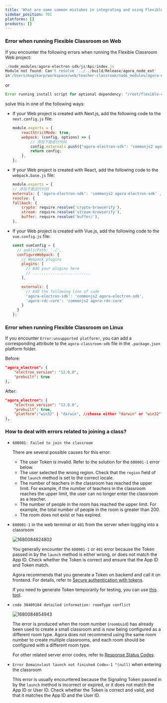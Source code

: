 ```yaml
---
title: 'What are some common mistakes in integrating and using Flexible Classroom?'
sidebar_position: 701
platforms: []
products: []
---
```



### Error when running Flexible Classroom on Web

If you encounter the following errors when running the Flexible Classroom Web project:

```javascript
./node_modules/agora-electron-sdk/js/Api/index.js
Module not found: Can't resolve '../../build/Release/agora_node_ext'
in'/Users/magikarp/workspace/web/teacher-classroom/node_modules/agora-electron-sdk/js/Api'
```
or

```javascript
Error running install script for optional dependency: "/root/flexible-classroom-desktop/node modules/agora-rdc-core: Command failed.
```

solve this in one of the following ways:

- If your Web project is created with Next.js, add the following code to the `next.config.js` file:

  ```javascript
  module.exports = {
      reactStrictMode: true,
      webpack: (config, options) => {
          // 添加下面这行代码
          config.externals.push({"agora-electron-sdk": "commonjs2 agora-electron-sdk", "agora-rdc-core": "commonjs2 agora-rdc-core"});
          return config;
      },
  };
  ```

- If your Web project is created with React, add the following code to the `webpack.base.js` file:

  ```javascript
  module.exports = {
  // 添加下面这行代码
  externals: { 'agora-electron-sdk': 'commonjs2 agora-electron-sdk' , "agora-rdc-core": "commonjs2 agora-rdc-core"},
  resolve: {
  fallback: {
      crypto: require.resolve('crypto-browserify'),
      stream: require.resolve('stream-browserify'),
      buffer: require.resolve('buffer/'),
  },
  ```

- If your Web project is created with Vue.js, add the following code to the `vue.config.js` file:

  ```js
  const vueConfig = {
    // publicPath: './',
    configureWebpack: {
      // Webpack plugins
      plugins: [
        // Add your plugins here
        // ..........................
      ],

      externals: {
        // Add the following line of code
        'agora-electron-sdk': 'commonjs2 agora-electron-sdk',
        'agora-rdc-core': 'commonjs2 agora-rdc-core'
      }
    }
  };
  ```

### Error when running Flexible Classroom on Linux

If you encounter `Error:unsupported platform!`, you can add a corresponding attribute to the `agora-classroom-sdk` file in the `.package.json` platform folder.

Before:

```json
"agora_electron": {
    "electron_version": "12.0.0",
    "prebuilt": true
},
```

After:

```json
"agora_electron": {
    "electron_version": "12.0.0",
    "prebuilt": true,
    "platform":"win32" | "darwin", //choose either "darwin" or "win32"
},
```

### How to deal with errors related to joining a class?

- `600001: Failed to join the classroom`

  There are several possible causes for this error:

  - The user Token is invalid. Refer to the solution for the `600001-1` error below.
  - The user selected the wrong region. Check that the `region` field of the `launch` method is set to the correct locale.
  - The number of teachers in the classroom has reached the upper limit. For example, if the number of teachers in the classroom reaches the upper limit, the user can no longer enter the classroom as a teacher.
  - The number of people in the room has reached the upper limit. For example, the total number of people in the room is greater than 200.
  - The room does not exist or has expired.

- `600001-1` in the web terminal or `401` from the server when logging into a classroom

   ![1680084824802](https://web-cdn.agora.io/docs-files/1680084824802)

   You generally encounter the `600001-1` or `401` error because the Token passed in by the `launch` method is either wrong, or does not match the App ID. Check whether the Token is correct and ensure that the App ID and Token match.

   Agora recommends that you generate a Token on backend and call it on frontend. For details, refer to [Secure authentication with tokens](/flexible-classroom/develop/integrate/authentication-workflow).

   If you need to generate Token temporarily for testing, you can use [this tool](https://webdemo.agora.io/token-builder/).

- `code 30409104 detailed information: roomType conflict`

  ![1680084854943](https://web-cdn.agora.io/docs-files/1680084854943)

   The error is produced when the room number (`roomUuid`) has already been used to create a small classroom and is now being configured as a different room type. Agora does not recommend using the same room number to create multiple classrooms, and each room should be configured with a different room type.

  For other related server error codes, refer to [Response Status Codes](/flexible-classroom/restful-api/classroom-api#status-code).

- `Error Domain=last launch not finished Code=-1 "(null)` when entering the classroom

   This error is usually encountered because the Signaling Token passed in by the `launch` method is incorrect or expired, or it does not match the App ID or User ID. Check whether the Token is correct and valid, and that it matches the App ID and the User ID.
